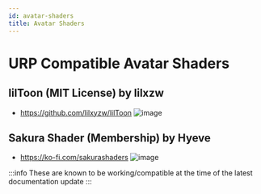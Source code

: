 ```yaml
---
id: avatar-shaders
title: Avatar Shaders
---
```


# URP Compatible Avatar Shaders
## lilToon (MIT License) by lilxzw
- https://github.com/lilxyzw/lilToon
![image](https://booth.pximg.net/d39ea11b-78fc-488b-90dd-457109c7cd9b/i/3087170/235a98b9-7d60-49c5-980d-8028f6d0c6ad_base_resized.jpg)

## Sakura Shader (Membership) by Hyeve
- https://ko-fi.com/sakurashaders 
![image](https://cdn.bsky.app/img/feed_fullsize/plain/did:plc:fxu7cua6kvrl7fz5fxso4cru/bafkreiad5qzfahj4yfrmljs7fgiztmjqsu4plfaenpeuaaxnga5ugfqkkm@jpeg)

:::info
These are known to be working/compatible at the time of the latest documentation update
:::

